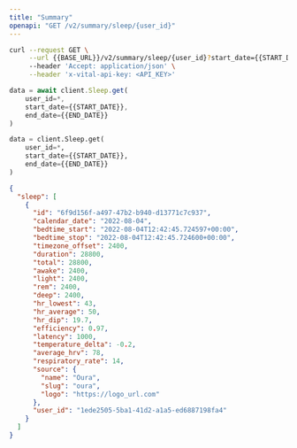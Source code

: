```yaml
---
title: "Summary"
openapi: "GET /v2/summary/sleep/{user_id}"
---
```


<RequestExample>

```bash Bash
curl --request GET \
     --url {{BASE_URL}}/v2/summary/sleep/{user_id}?start_date={{START_DATE}}&end_date={{END_DATE}} \
     --header 'Accept: application/json' \
     --header 'x-vital-api-key: <API_KEY>'
```

```js JavaScript
data = await client.Sleep.get(
    user_id=*,
    start_date={{START_DATE}},
    end_date={{END_DATE}}
)
```

```python Python
data = client.Sleep.get(
    user_id=*,
    start_date={{START_DATE}},
    end_date={{END_DATE}}
)
```

</RequestExample>

<ResponseExample>

```json Example
{
  "sleep": [
    {
      "id": "6f9d156f-a497-47b2-b940-d13771c7c937",
      "calendar_date": "2022-08-04",
      "bedtime_start": "2022-08-04T12:42:45.724597+00:00",
      "bedtime_stop": "2022-08-04T12:42:45.724600+00:00",
      "timezone_offset": 2400,
      "duration": 28800,
      "total": 28800,
      "awake": 2400,
      "light": 2400,
      "rem": 2400,
      "deep": 2400,
      "hr_lowest": 43,
      "hr_average": 50,
      "hr_dip": 19.7,
      "efficiency": 0.97,
      "latency": 1000,
      "temperature_delta": -0.2,
      "average_hrv": 78,
      "respiratory_rate": 14,
      "source": {
        "name": "Oura",
        "slug": "oura",
        "logo": "https://logo_url.com"
      },
      "user_id": "1ede2505-5ba1-41d2-a1a5-ed6887198fa4"
    }
  ]
}
```

</ResponseExample>
